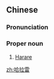 ==Chinese==
{{zh-forms|gloss=-}}

===Pronunciation===
{{zh-pron
|m=Hālāléi
|cat=pn
}}

===Proper noun===
{{zh-proper noun}}

# [[Harare]] {{gloss|the capital of Zimbabwe}}

[[zh:哈拉雷]]